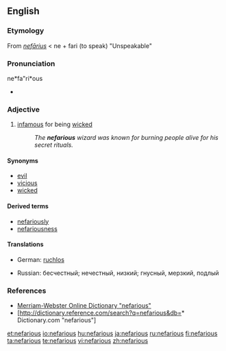 {{was wotd|2006|February|23}}
==English==

===Etymology===
From {{etyl|la}} ''[[nefarius|nefārius]]'' < ne + fari (to speak)
"Unspeakable"

===Pronunciation===
ne*fa"ri*ous
* {{rhymes|ɛəriəs}}

===Adjective===
{{en-adj}}

# [[infamous]] for being [[wicked]]
#: ''The '''nefarious''' wizard was known for burning people alive for his secret rituals.''

====Synonyms====
* [[evil]]
* [[vicious]]
* [[wicked]]

====Derived terms====
* [[nefariously]]
* [[nefariousness]]

====Translations====
{{trans-top|infamous for being wicked}}
* German: [[ruchlos]]
{{trans-mid}}
* Russian: бесчестный; нечестный, низкий; гнусный, мерзкий, подлый
{{trans-bottom}}

===References===
* [http://www.m-w.com/cgi-bin/dictionary?va=nefarious Merriam-Webster Online Dictionary "nefarious"]
* [http://dictionary.reference.com/search?q=nefarious&db=* Dictionary.com "nefarious"]

[[et:nefarious]]
[[io:nefarious]]
[[hu:nefarious]]
[[ja:nefarious]]
[[ru:nefarious]]
[[fi:nefarious]]
[[ta:nefarious]]
[[te:nefarious]]
[[vi:nefarious]]
[[zh:nefarious]]